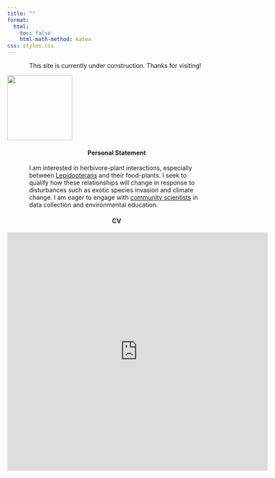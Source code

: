 ```yaml
---
title: ""
format:
  html:
    toc: false
    html-math-method: katex
css: styles.css
---
```


::: {#body style="width: 80%; margin: auto; font-weight: normal; text-align: left"}
This site is currently under construction. Thanks for visiting!
:::

![](images/DALL%C2%B7E%202022-09-20%2011.31.13%20-%20crisp%20line%20art%20of%20a%20tiny%20moth.png){.column-margin fig-alt="a line art drawing of a moth" fig-align="center" width="150"}

#### Personal Statement {#sec-personal-statement style="text-align: center; font-weight: bold;"}

::: {style="width: 80%; margin: auto; font-weight: normal; text-align: left"}
I am interested in herbivore-plant interactions, especially between [Lepidopterans](https://en.wikipedia.org/wiki/Lepidoptera) and their food-plants. I seek to qualify how these relationships will change in response to disturbances such as exotic species invasion and climate change. I am eager to engage with [community scientists](https://education.ucdavis.edu/center-community-and-citizen-science) in data collection and environmental education.
:::

#### CV {#sec-cv style="text-align: center; font-weight: bold;"}

```{=html}
<iframe src="https://ucdavis.app.box.com/embed/s/jmuimrzc46ggkxjwl8uvpadqpgr1or2c" width="600" height="550" frameborder="0" allowfullscreen webkitallowfullscreen msallowfullscreen></iframe>
```
